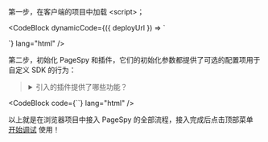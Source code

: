 
第一步，在客户端的项目中加载 &lt;script&gt;；

<CodeBlock dynamicCode={({ deployUrl }) => `<!-- PageSpy SDK -->
<script crossorigin="anonymous" src="${deployUrl}/page-spy/index.min.js"></script>

<!-- 插件（可选的，但建议使用） -->
<script crossorigin="anonymous" src="${deployUrl}/plugin/data-harbor/index.min.js"></script>
<script crossorigin="anonymous" src="${deployUrl}/plugin/rrweb/index.min.js"></script>`} lang="html" />

第二步，初始化 PageSpy 和插件，它们的初始化参数都提供了可选的配置项用于自定义 SDK 的行为：

<blockquote>
  <details>
    <summary>引入的插件提供了哪些功能？</summary>
    <div>
      <a href={import.meta.env.VITE_PLUGIN_DATA_HARBOR} target='_blank'>DataHarborPlugin</a> 和 <a href={import.meta.env.VITE_PLUGIN_RRWEB}>RRWebPlugin</a> 两个插件，主要用于拓展 PageSpy 的能力：
      - **DataHarborPlugin**：PageSpy 本身仅支持在线模式，即调试期间「客户端和调试端必须同时在线」，DataHarborPlugin 让 PageSpy 实现了离线模式的调试。点击 <TransitionLink to="offline-log">离线日志回放</TransitionLink> 查看更多详细信息；
      - **RRWebPlugin**：记录用户操作轨迹，底层使用 [rrweb](https://github.com/rrweb-io/rrweb/blob/master/guide.zh_CN.md)。通常和 DataHarborPlugin 绑定在一起使用。

      你也可以通过  <a href={import.meta.env.VITE_PLUGIN_DOC} target='_blank'>开发插件</a>，定制化属于你自己的 PageSpy！
    </div>
  </details>
</blockquote>

<CodeBlock code={`<script>
  window.$harbor = new DataHarborPlugin();
  window.$rrweb = new RRWebPlugin();

  [window.$harbor, window.$rrweb].forEach(p => {
    PageSpy.registerPlugin(p)
  })

  window.$pageSpy = new PageSpy();
</script>`} lang="html" />

以上就是在浏览器项目中接入 PageSpy 的全部流程，接入完成后点击顶部菜单 <Tooltip title="菜单默认隐藏，部署后可见" color="purple"><a href="javascript:void(0)">开始调试</a></Tooltip> 使用！

